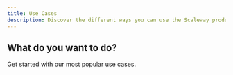 ```yaml
---
title: Use Cases
description: Discover the different ways you can use the Scaleway products to develop your projects.
---
```


## What do you want to do?
Get started with our most popular use cases.

<ClickableBanner
    productLogo="cli"
    title="Migrate to Scaleway"
    url="/use-cases/migration"
    label="Browse"
/>

<Grid>
    <Card
        title="Host a website"
        label="Browse"
        url="/use-cases/website-hosting/"
    />
    <Card
        title="Host a web app"
        label="Browse"
        url="/use-cases/application-hosting/"
    />
    <Card
        title="Set up and test"
        label="Browse"
        url="/use-cases/set-up-and-test"
    />
</Grid>

<Grid>
    <Card
        title="Build and run AI"
        label="Browse"
        url="/use-cases/build-and-run-ai/"
    />
    <Card
        title="Back up and archive data"
        label="Browse"
        url="/use-cases/back-up-data/"
    />
    <Card
        title="Discover best practices"
        label="Browse"
        url="/use-cases/best-practices/"
    />
</Grid>

<Grid>
    <Card
        title="Secure my resources"
        label="Browse"
        url="/use-cases/security/"
    />
    <Card
        title="Deploy and manage external software"
        label="Browse"
        url="/use-cases/deploy-external-software/"
    />
    <Card
        title="Connect IoT Devices"
        label="Browse"
        url="/use-cases/iot"
    />
</Grid>

<Grid>
    <Card
        title="Manage, share and store data"
        label="Browse"
        url="/use-cases/manage-share-and-store-data/"
    />
    <Card
        title="Monitor resources"
        label="Browse"
        url="/use-cases/monitoring/"
    />
    <Card
        title="Manage resources"
        label="Browse"
        url="/use-cases/resource-management/"
    />
</Grid>